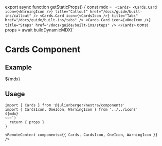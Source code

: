 
export async function getStaticProps() {
  const mdx = `
<Cards>
  <Cards.Card
    icon={<WarningIcon />}
    title="Callout"
    href="/docs/guide/built-ins/callout"
  />
  <Cards.Card
    icon={<CardsIcon />}
    title="Tabs"
    href="/docs/guide/built-ins/tabs"
  />
  <Cards.Card
    icon={<OneIcon />}
    title="Steps"
    href="/docs/guide/built-ins/steps"
  />
</Cards>`
  const props = await buildDynamicMDX(`
# Cards Component

## Example
${mdx}

## Usage

~~~mdx filename="MDX"
import { Cards } from '@julianberger/nextra/components'
import { CardsIcon, OneIcon, WarningIcon } from '../../icons'
${mdx}
~~~`)
  return { props }
}

<RemoteContent components={{ Cards, CardsIcon, OneIcon, WarningIcon }} />
